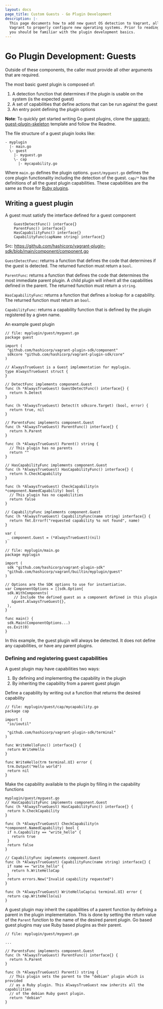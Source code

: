```yaml
---
layout: docs
page_title: Custom Guests - Go Plugin Development
description: |-
  This page documents how to add new guest OS detection to Vagrant, allowing
  Vagrant to properly configure new operating systems. Prior to reading this,
  you should be familiar with the plugin development basics.
---
```


# Go Plugin Development: Guests

Outside of these components, the caller must provide all other arguments 
that are required. 

The most basic guest plugin is composed of: 
1. A detection function that determines if the plugin is usable on the system 
(is the expected guest)
2. A set of capabilities that define actions that can be run against the guest
3. An entry point defining the plugin options

**Note**: To quickly get started writing Go guest plugins, clone the [vagrant-guest-plugin-skeleton](https://github.com/soapy1/vagrant-guest-plugin-skeleton)
template and follow the Readme.

The file structure of a guest plugin looks like:

```
- myplugin
  |- main.go
  \- guest
    |- myguest.go
    \- cap
      |- mycapability.go
```

Where `main.go` defines the plugin options. `guest/myguest.go` defines the core plugin
functionality including the detection of the guest. `cap/*` has the definitions of 
all the guest plugin capabilities. These capabilities are the same as those for [Ruby
plugins](/vagrant/docs/plugins/guest-capabilities). 

## Writing a guest plugin

A guest must satisfy the interface defined for a guest component

```
    GuestDetectFunc() interface{}
    ParentFunc() interface{}
    HasCapabilityFunc() interface{}
    CapabilityFunc(capName string) interface{}
``` 
Src: https://github.com/hashicorp/vagrant-plugin-sdk/blob/main/component/component.go  

`GuestDetectFunc`: returns a function that defines the code that determines if the guest is 
                   detected. The returned function must return a `bool`.

`ParentFunc`: returns a function that defines the code that determines the most immediate parent 
              plugin. A child plugin will inherit all the capabilities defined in the parent. The 
              returned function must return a `string`.

`HasCapabilityFunc`: returns a function that defines a lookup for a capability. The returned 
                     function must return an `bool`.

`CapabilityFunc`: returns a capability function that is defined by the plugin registered by a given name.

An example guest plugin

```
// file: myplugin/guest/myguest.go
package guest
 
import (
 "github.com/hashicorp/vagrant-plugin-sdk/component"
 sdkcore "github.com/hashicorp/vagrant-plugin-sdk/core"
)
 
// AlwaysTrueGuest is a Guest implementation for myplugin.
type AlwaysTrueGuest struct {
}
 
// DetectFunc implements component.Guest
func (h *AlwaysTrueGuest) GuestDetectFunc() interface{} {
  return h.Detect
}
 
func (h *AlwaysTrueGuest) Detect(t sdkcore.Target) (bool, error) {
  return true, nil
}
 
// ParentsFunc implements component.Guest
func (h *AlwaysTrueGuest) ParentFunc() interface{} {
  return h.Parent
}
 
func (h *AlwaysTrueGuest) Parent() string {
  // This plugin has no parents
  return ""
}
 
// HasCapabilityFunc implements component.Guest
func (h *AlwaysTrueGuest) HasCapabilityFunc() interface{} {
  return h.CheckCapability
}
 
func (h *AlwaysTrueGuest) CheckCapability(n *component.NamedCapability) bool {
  // This plugin has no capabilities
  return false
}
 
// CapabilityFunc implements component.Guest
func (h *AlwaysTrueGuest) CapabilityFunc(name string) interface{} {
  return fmt.Errorf("requested capability %s not found", name)
}
 
var (
 _ component.Guest = (*AlwaysTrueGuest)(nil)
)
```

```
// file: myplugin/main.go
package myplugin
 
import (
 sdk "github.com/hashicorp/vagrant-plugin-sdk"
 "github.com/hashicorp/vagrant/builtin/myplugin/guest"
)
 
// Options are the SDK options to use for instantiation.
var ComponentOptions = []sdk.Option{
 sdk.WithComponents(
    // Include the defined guest as a component defined in this plugin
   &guest.AlwaysTrueGuest{},
 ),
}
 
func main() {
 sdk.Main(ComponentOptions...)
 os.Exit(0)
}
```

In this example, the guest plugin will always be detected. It does not define any 
capabilities, or have any parent plugins.

### Defining and registering guest capabilities

A guest plugin may have capabilities two ways:
1. By defining and implementing the capability in the plugin
2. By inheriting the capability from a parent guest plugin

Define a capability by writing out a function that returns the desired capability

```
// file: myplugin/guest/cap/mycapability.go
package cap
 
import (
 "io/ioutil"
 
 "github.com/hashicorp/vagrant-plugin-sdk/terminal"
)
 
func WriteHelloFunc() interface{} {
 return WriteHello
}
 
func WriteHello(trm terminal.UI) error {
 trm.Output("Hello world")
 return nil
}
```

Make the capability available to the plugin by filling in the capability functions

```
myplugin/guest/myguest.go
// HasCapabilityFunc implements component.Guest
func (h *AlwaysTrueGuest) HasCapabilityFunc() interface{} {
 return h.CheckCapability
}
 
func (h *AlwaysTrueGuest) CheckCapability(n *component.NamedCapability) bool {
 if n.Capability == "write_hello" {
   return true
 }
 return false
}
 
// CapabilityFunc implements component.Guest
func (h *AlwaysTrueGuest) CapabilityFunc(name string) interface{} {
 if name == "write_hello" {
   return h.WriteHelloCap
 }
 return errors.New("Invalid capability requested")
}
 
func (h *AlwaysTrueGuest) WriteHelloCap(ui terminal.UI) error {
 return cap.WriteHello(ui)
}
```

A guest plugin may inherit the capabilities of a parent function by defining
a parent in the plugin implementation. This is done by setting the return
value of the `Parent` function to the name of the desired parent plugin. Go
based guest plugins may use Ruby based plugins as their parent. 

```
// file: myplugin/guest/myguest.go

...
 
// ParentsFunc implements component.Guest
func (h *AlwaysTrueGuest) ParentFunc() interface{} {
  return h.Parent
}
 
func (h *AlwaysTrueGuest) Parent() string {
  // This plugin sets the parent to the "debian" plugin which is provided
  // as a Ruby plugin. This AlwaysTrueGuest now inherits all the capabilities
  // of the debian Ruby guest plugin. 
  return "debian"
}
```
